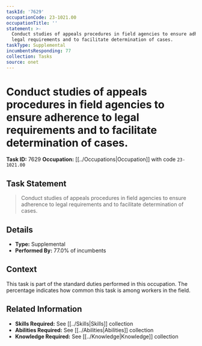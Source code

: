 ```yaml
---
taskId: '7629'
occupationCode: 23-1021.00
occupationTitle: ''
statement: >-
  Conduct studies of appeals procedures in field agencies to ensure adherence to
  legal requirements and to facilitate determination of cases.
taskType: Supplemental
incumbentsResponding: 77
collection: Tasks
source: onet
---
```

# Conduct studies of appeals procedures in field agencies to ensure adherence to legal requirements and to facilitate determination of cases.

**Task ID:** 7629
**Occupation:** [[../Occupations|Occupation]] with code `23-1021.00`

## Task Statement

> Conduct studies of appeals procedures in field agencies to ensure adherence to legal requirements and to facilitate determination of cases.

## Details

- **Type:** Supplemental
- **Performed By:** 77.0% of incumbents

## Context

This task is part of the standard duties performed in this occupation. The percentage indicates how common this task is among workers in the field.

## Related Information

- **Skills Required:** See [[../Skills|Skills]] collection
- **Abilities Required:** See [[../Abilities|Abilities]] collection
- **Knowledge Required:** See [[../Knowledge|Knowledge]] collection
